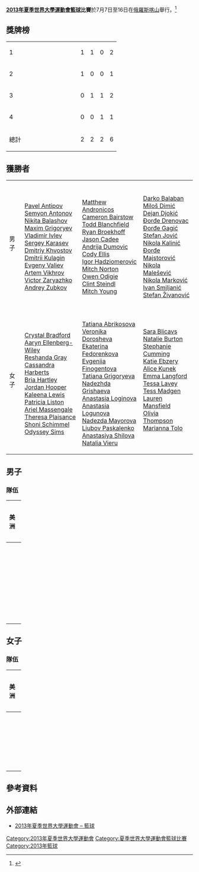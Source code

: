 {{Infobox Universiade event
| event = 籃球
| games =  2013年夏季世界大學運動會
| image = [[File:Basketball_pictogram.svg|100px]]
| venue = 各個場館
| dates = {{Start date|2013|7|7}} – {{Start date|2013|7|16}}
| competitors = 
| nations = 
| teams = 24 (男子) <br> 16 (女子)
| governing_body = 
| win_value =
| gold = 
| goldNOC = 
| silver = 
| silverNOC = 
| bronze = 
| bronzeNOC = 
| prev = [[2011年夏季世界大學運動會籃球比賽|2011]]
| next = [[2015年夏季世界大學運動會籃球比賽|2015]]
}}

'''[[2013年夏季世界大學運動會|2013年夏季世界大學運動會]][[籃球|籃球]]比賽'''於7月7日至16日在[[俄羅斯|俄羅斯]][[喀山|喀山]]舉行。<ref>{{cite web|url=http://kazan2013.ru/en/news_items/6511|title=Team draw for 2013 Summer Universiade held in Kazan|date=6 April 2013|publisher=kazan2013.ru|accessdate=26 June 2013|deadurl=yes|archiveurl=https://archive.is/20130615213428/http://kazan2013.ru/en/news_items/6511|archivedate=2013年6月15日}}</ref>


==獎牌榜==
{| {{RankedMedalTable}}
|-
| 1 || width=150 align=left| {{flagIOC2|RUS|2013年夏季世界大學運動會}} || 1 || 1 || 0 || 2
|-
| 2 || align=left| {{flagIOC2|USA|2013年夏季世界大學運動會}} || 1 || 0 || 0 || 1
|-
| 3 || align=left| {{flagIOC2|AUS|2013年夏季世界大學運動會}} || 0 || 1 || 1 || 2
|-
| 4 || align=left| {{flagIOC2|SRB|2013年夏季世界大學運動會}} || 0 || 0 || 1 || 1
|- class="sortbottom"
!colspan=2| 總計 || 2 || 2 || 2 || 6
|}

==獲勝者==
{| {{MedalistTable|type=項目|columns=1}}
|-
|男子
| {{flagIOC2|RUS|2013年夏季世界大學運動會}}<br />[[Pavel_Antipov|Pavel Antipov]]<br /> [[Semyon_Antonov|Semyon Antonov]]<br /> [[Nikita_Balashov|Nikita Balashov]]<br /> [[Maksim_Grigoryev_(basketball)|Maxim Grigoryev]]<br /> [[Vladimir_Ivlev|Vladimir Ivlev]]<br /> [[Sergey_Karasev|Sergey Karasev]]<br /> [[Dmitriy_Khvostov|Dmitriy Khvostov]]<br /> [[Dmitrii_Kulagin|Dmitrii Kulagin]]<br /> [[Evgeny_Valiev|Evgeny Valiev]]<br /> [[Artem_Vikhrov|Artem Vikhrov]]<br /> [[Victor_Zaryazhko|Victor Zaryazhko]]<br /> [[Andrey_Zubkov|Andrey Zubkov]]
| {{flagIOC2|AUS|2013年夏季世界大學運動會}}<br />[[Matthew_Andronicos|Matthew Andronicos]]<br /> [[Cameron_Bairstow|Cameron Bairstow]]<br /> [[Todd_Blanchfield|Todd Blanchfield]]<br /> [[Ryan_Broekhoff|Ryan Broekhoff]]<br /> [[Jason_Cadee|Jason Cadee]]<br /> [[Andrija_Dumovic|Andrija Dumovic]]<br /> [[Cody_Ellis|Cody Ellis]]<br /> [[Igor_Hadziomerovic|Igor Hadziomerovic]]<br /> [[Mitch_Norton|Mitch Norton]]<br /> [[Owen_Odigie|Owen Odigie]]<br /> [[Clint_Steindl|Clint Steindl]]<br /> [[Mitch_Young|Mitch Young]]
| {{flagIOC2|SRB|2013年夏季世界大學運動會}}<br />[[Darko_Balaban|Darko Balaban]]<br /> [[Miloš_Dimić|Miloš Dimić]]<br /> [[Dejan_Djokić|Dejan Djokić]]<br /> [[Đorđe_Drenovac|Đorđe Drenovac]]<br /> [[Đorđe_Gagić|Đorđe Gagić]]<br /> [[Stefan_Jović|Stefan Jović]]<br /> [[Nikola_Kalinić_(basketball)|Nikola Kalinić]]<br /> [[Đorđe_Majstorović|Đorđe Majstorović]]<br /> [[Nikola_Malešević|Nikola Malešević]]<br /> [[Nikola_Marković|Nikola Marković]]<br /> [[Ivan_Smiljanić_(basketball)|Ivan Smiljanić]]<br /> [[Stefan_Živanović|Stefan Živanović]] 
|-
|女子
| {{flagIOC2|USA|2013年夏季世界大學運動會}}<br />[[Crystal_Bradford|Crystal Bradford]]<br />[[Aaryn_Ellenberg-Wiley|Aaryn Ellenberg-Wiley]]<br />[[Reshanda_Gray|Reshanda Gray]]<br />[[Cassandra_Harberts|Cassandra Harberts]]<br />[[Bria_Hartley|Bria Hartley]]<br />[[Jordan_Hooper|Jordan Hooper]]<br />[[Kaleena_Lewis|Kaleena Lewis]]<br />[[Patricia_Liston|Patricia Liston]]<br />[[Ariel_Massengale|Ariel Massengale]]<br />[[Theresa_Plaisance|Theresa Plaisance]]<br />[[Shoni_Schimmel|Shoni Schimmel]]<br />[[Odyssey_Sims|Odyssey Sims]]
| {{flagIOC2|RUS|2013年夏季世界大學運動會}}<br />[[Tatiana_Abrikosova|Tatiana Abrikosova]]<br />[[Veronika_Dorosheva|Veronika Dorosheva]]<br />[[Ekaterina_Fedorenkova|Ekaterina Fedorenkova]]<br /> [[Evgeniia_Finogentova|Evgeniia Finogentova]]<br />[[Tatiana_Grigoryeva|Tatiana Grigoryeva]]<br />[[Nadezhda_Grishaeva|Nadezhda Grishaeva]]<br />[[Anastasia_Loginova|Anastasia Loginova]]<br /> [[Anastasia_Logunova|Anastasia Logunova]]<br /> [[Nadezda_Mayorova|Nadezda Mayorova]]<br /> [[Liubov_Paskalenko|Liubov Paskalenko]]<br />[[Anastasiya_Shilova|Anastasiya Shilova]]<br />[[Natalia_Vieru|Natalia Vieru]]
| {{flagIOC2|AUS|2013年夏季世界大學運動會}}<br />[[Sara_Blicavs|Sara Blicavs]]<br />[[Natalie_Burton|Natalie Burton]]<br />[[Stephanie_Cumming|Stephanie Cumming]]<br />[[Katie_Ebzery|Katie Ebzery]]<br /> [[Alice_Kunek|Alice Kunek]]<br />[[Emma_Langford|Emma Langford]]<br />[[Tessa_Lavey|Tessa Lavey]]<br />[[Tess_Madgen|Tess Madgen]]<br />[[Lauren_Mansfield|Lauren Mansfield]]<br />[[Olivia_Thompson|Olivia Thompson]]<br />[[Marianna_Tolo|Marianna Tolo]]<br /><br />
|}

==男子==
{{Main|2013年夏季世界大學運動會籃球比賽男子賽事}}
===隊伍===
{|class=wikitable width=100%
|-
 
!width=16%|美洲
!width=16%|亞洲
!width=16%|歐洲
!width=16%|大洋洲
!width=16%|主辦國
|- valign=top
|{{bk|Brazil}}<br>{{bk|Canada}}<br>{{bk|Chile}}<br>{{bk|Mexico}}<br>{{bk|United States}}
|{{bk|China}}<br>{{bk|Japan}}<br>{{bk|Mongolia}}<br>{{bk|Oman}}<br>{{bk|Philippines}}<br>{{bk|South Korea}}<br>{{bk|United Arab Emirates}}
|{{bk|Czech Republic}}<br>{{bk|Estonia}}<br>{{bk|Finland}}<br>{{bk|Germany}}<br>{{bk|Lithuania}}<br>{{bk|Norway}}<br>{{bk|Romania}}<br>{{bk|Serbia}}<br>{{bk|Sweden}}<br>{{bk|Ukraine}}
|{{bk|Australia}}
|{{bk|Russia}}
|}

==女子==
{{Main|2013年夏季世界大學運動會籃球比賽女子賽事}}
===隊伍===
{|class=wikitable width=100%
|-
 
!width=16%|美洲
!width=16%|亞洲
!width=16%|歐洲
!width=16%|大洋洲
!width=16%|主辦國
|- valign=top
|{{bkw|Brazil}}<br>{{bkw|Canada}}<br>{{bkw|United States}}
|{{bkw|China}}<br />{{bkw|Chinese Taipei}}<br>{{bkw|Japan}}<br>{{bkw|Mongolia}}
|{{bkw|Belgium}}<br>{{bkw|Czech Republic}}<br>{{bkw|Finland}}<br>{{bkw|Hungary}}<br>{{bkw|Poland}}<br>{{bkw|Sweden}}<br>{{bkw|Ukraine}}
|{{bkw|Australia}}
|{{bkw|Russia}}
|}

==參考資料==
{{Reflist}}

==外部連結==
*[https://web.archive.org/web/20130713063754/http://www.kazan2013.ru/en/sports/10004 2013年夏季世界大學運動會 – 籃球]

{{2013年夏季世界大學運動會比賽項目}}
{{夏季世界大學運動會籃球比賽}}
[[Category:2013年夏季世界大學運動會|Category:2013年夏季世界大學運動會]]
[[Category:夏季世界大學運動會籃球比賽|Category:夏季世界大學運動會籃球比賽]]
[[Category:2013年籃球|Category:2013年籃球]]